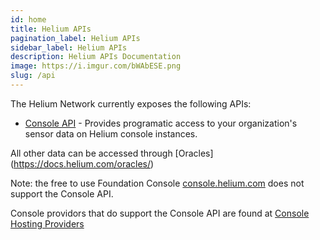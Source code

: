 ```yaml
---
id: home
title: Helium APIs
pagination_label: Helium APIs
sidebar_label: Helium APIs
description: Helium APIs Documentation
image: https://i.imgur.com/bWAbESE.png
slug: /api
---
```


The Helium Network currently exposes the following APIs:

- [Console API](/api/console) - Provides programatic access to your organization's sensor data on
  Helium console instances.

All other data can be accessed through [Oracles] (https://docs.helium.com/oracles/)

  Note: the free to use Foundation Console [console.helium.com](https://console.helium.com) does not
  support the Console API.

  Console providors that do support the Console API are found at
  [Console Hosting Providers](https://docs.helium.com/use-the-network/console/hosting-providers)
